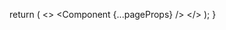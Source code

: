 
  return (
    <>
      <style jsx global>{`
        :root {
          --font-alata: ${alata.style.fontFamily};
          --font-roboto: ${roboto.style.fontFamily};
          --font-roboto-mono: ${roboto_mono.style.fontFamily};
        }
      `}</style>
      <Component {...pageProps} />
      <SearchDialog />
    </>
  );
}
